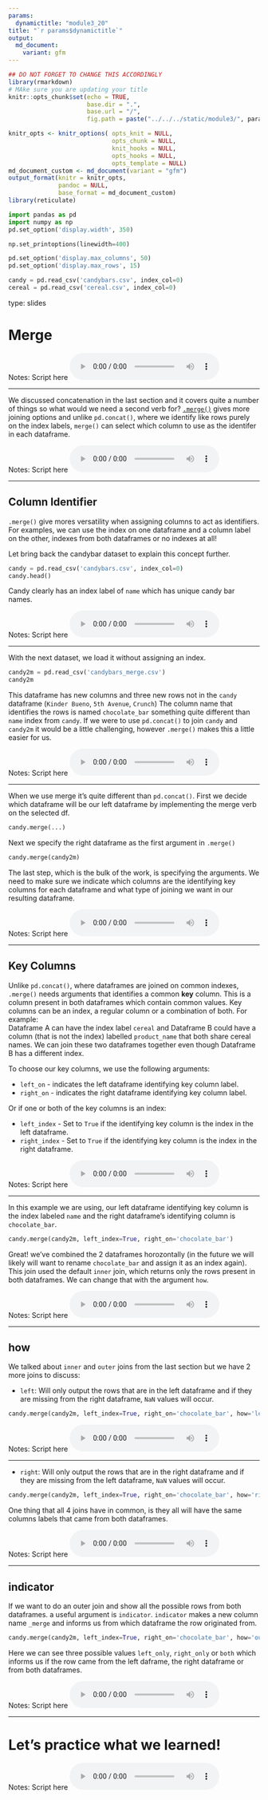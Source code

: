 ```yaml
---
params:
  dynamictitle: "module3_20"
title: "`r params$dynamictitle`"
output: 
  md_document:
    variant: gfm
---
```



```r
## DO NOT FORGET TO CHANGE THIS ACCORDINGLY 
library(rmarkdown)
# MAke sure you are updating your title 
knitr::opts_chunk$set(echo = TRUE,
                      base.dir = ".", 
                      base.url = "/",
                      fig.path = paste("../../../static/module3/", params$dynamictitle,"/", sep = ""))

knitr_opts <- knitr_options( opts_knit = NULL,
                             opts_chunk = NULL,
                             knit_hooks = NULL,
                             opts_hooks = NULL,
                             opts_template = NULL)
md_document_custom <- md_document(variant = "gfm")
output_format(knitr = knitr_opts,
              pandoc = NULL,
              base_format = md_document_custom)
library(reticulate)

```


```python
import pandas as pd
import numpy as np
pd.set_option('display.width', 350)

np.set_printoptions(linewidth=400)

pd.set_option('display.max_columns', 50)
pd.set_option('display.max_rows', 15)

candy = pd.read_csv('candybars.csv', index_col=0)
cereal = pd.read_csv('cereal.csv', index_col=0)
```


type: slides

# Merge

Notes: Script here
<html>
<audio controls >
  <source src="/placeholder_audio.mp3" />
</audio></html>

---

We discussed concatenation in the last section and it covers quite a number of things so what would we need a second verb for? 
<a href="https://pandas.pydata.org/pandas-docs/stable/reference/api/pandas.merge.html" target="_blank">`.merge()`</a> gives more joining options and unlike `pd.concat()`, where we identify like rows purely on the index labels,  `merge()` can select which column to use as the identifer in each dataframe. 


Notes: Script here
<html>
<audio controls >
  <source src="/placeholder_audio.mp3" />
</audio></html>

---

## Column Identifier  

`.merge()` give mores versatility when assigning columns to act as identifiers. For examples, we can use the index on one dataframe and a column label on the other, indexes from both dataframes or no indexes at all!

Let bring back the candybar dataset to explain this concept further. 

```python
candy = pd.read_csv('candybars.csv', index_col=0)
candy.head()
```

Candy clearly has an index label of `name` which has unique candy bar names. 

Notes: Script here
<html>
<audio controls >
  <source src="/placeholder_audio.mp3" />
</audio></html>

---

With the next dataset, we load it without assigning an index.

```python
candy2m = pd.read_csv('candybars_merge.csv')
candy2m
```

 This dataframe has new columns and three new rows not in the `candy` dataframe (`Kinder Bueno`, `5th Avenue`, `Crunch`)
 The column name that identifies the rows is named `chocolate_bar` something quite different than `name` index from `candy`. 
 If we were to use `pd.concat()`  to join `candy` and `candy2m` it would be a little challenging, however `.merge()` makes this a little easier for us.  

Notes: Script here
<html>
<audio controls >
  <source src="/placeholder_audio.mp3" />
</audio></html>

---

When we use merge it's quite different than `pd.concat()`. 
First we decide which dataframe will be our left dataframe by implementing the merge verb on the selected df. 

```python
candy.merge(...)
```

Next we specify the right dataframe as the first argument in `.merge()`

```python
candy.merge(candy2m)
```

The last step, which is the bulk of the work, is specifying the arguments. 
We need to make sure we indicate which columns are the identifying key columns for each dataframe and what type of joining we want in our resulting dataframe. 

Notes: Script here
<html>
<audio controls >
  <source src="/placeholder_audio.mp3" />
</audio></html>

---

## Key Columns

Unlike `pd.concat()`, where dataframes are joined on common indexes, `.merge()` needs arguments that identifies a common **key** column. This is a column present in both dataframes which contain common values. Key columns can be an index, a regular column or a combination of both. 
For example:  
Dataframe A can have the index label `cereal` and Dataframe B could have a column (that is not the index) labelled `product_name` that both share cereal names. We can join these two dataframes together even though Dataframe B has a different index. 

To choose our key columns, we use the following arguments:    

- `left_on` - indicates the left dataframe identifying key column label.
- `right_on` - indicates the right dataframe identifying key column label.

Or if one or both of the key columns is an index:   

- `left_index` - Set to `True` if the identifying key column is the index in the left dataframe.    
- `right_index` - Set to `True` if the identifying key column is the index in the right dataframe.  


Notes: Script here
<html>
<audio controls >
  <source src="/placeholder_audio.mp3" />
</audio></html>

---

In this example we are using, our left dataframe identifying key column is the index labeled `name` and the right dataframe's identifying column is `chocolate_bar`.

```python
candy.merge(candy2m, left_index=True, right_on='chocolate_bar')
```

Great! we've combined the 2 dataframes horozontally (in the future we will likely will want to rename `chocolate_bar` and assign it as an index again).
This join used the default `inner` join, which returns only the rows present in both dataframes. We can change that with the argument `how`.


Notes: Script here
<html>
<audio controls >
  <source src="/placeholder_audio.mp3" />
</audio></html>

---

## how

We talked about `inner` and `outer` joins from the last section but we have 2 more joins to discuss:      

- `left`: Will only output the rows that are in the left dataframe and if they are missing from the right dataframe, `NaN` values will occur. 


```python
candy.merge(candy2m, left_index=True, right_on='chocolate_bar', how='left')
```

Notes: Script here
<html>
<audio controls >
  <source src="/placeholder_audio.mp3" />
</audio></html>

---

- `right`: Will only output the rows that are in the right dataframe and if they are missing from the left dataframe, `NaN` values will occur. 

```python
candy.merge(candy2m, left_index=True, right_on='chocolate_bar', how='right')
```


One thing that all 4 joins have in common, is they all will have the same columns labels that came from both dataframes. 

Notes: Script here
<html>
<audio controls >
  <source src="/placeholder_audio.mp3" />
</audio></html>

---

## indicator

If we want to do an outer join and show all the possible rows from both dataframes. a useful argument is `indicator`. 
`indicator` makes a new column name `_merge` and informs us from which dataframe the row originated from. 

```python
candy.merge(candy2m, left_index=True, right_on='chocolate_bar', how='outer', indicator=True)
```

Here we can see three possible values `left_only`, `right_only` or `both` which informs us if the row came from the left daframe, the right dataframe or from both dataframes.

Notes: Script here
<html>
<audio controls >
  <source src="/placeholder_audio.mp3" />
</audio></html>

---

# Let’s practice what we learned!

Notes: Script here
<html>
<audio controls >
  <source src="/placeholder_audio.mp3" />